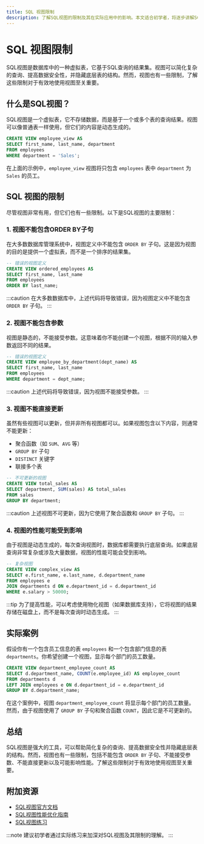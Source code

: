 ```yaml
---
title: SQL 视图限制
description: 了解SQL视图的限制及其在实际应用中的影响。本文适合初学者，将逐步讲解SQL视图的限制，并提供代码示例和实际案例。
---
```


# SQL 视图限制

SQL视图是数据库中的一种虚拟表，它基于SQL查询的结果集。视图可以简化复杂的查询、提高数据安全性，并隐藏底层表的结构。然而，视图也有一些限制，了解这些限制对于有效地使用视图至关重要。

## 什么是SQL视图？

SQL视图是一个虚拟表，它不存储数据，而是基于一个或多个表的查询结果。视图可以像普通表一样使用，但它们的内容是动态生成的。

```sql
CREATE VIEW employee_view AS
SELECT first_name, last_name, department
FROM employees
WHERE department = 'Sales';
```

在上面的示例中，`employee_view` 视图将只包含 `employees` 表中 `department` 为 `Sales` 的员工。

## SQL 视图的限制

尽管视图非常有用，但它们也有一些限制。以下是SQL视图的主要限制：

### 1. 视图不能包含ORDER BY子句

在大多数数据库管理系统中，视图定义中不能包含 `ORDER BY` 子句。这是因为视图的目的是提供一个虚拟表，而不是一个排序的结果集。

```sql
-- 错误的视图定义
CREATE VIEW ordered_employees AS
SELECT first_name, last_name
FROM employees
ORDER BY last_name;
```

:::caution
在大多数数据库中，上述代码将导致错误，因为视图定义中不能包含 `ORDER BY` 子句。
:::

### 2. 视图不能包含参数

视图是静态的，不能接受参数。这意味着你不能创建一个视图，根据不同的输入参数返回不同的结果。

```sql
-- 错误的视图定义
CREATE VIEW employee_by_department(dept_name) AS
SELECT first_name, last_name
FROM employees
WHERE department = dept_name;
```

:::caution
上述代码将导致错误，因为视图不能接受参数。
:::

### 3. 视图不能直接更新

虽然有些视图可以更新，但并非所有视图都可以。如果视图包含以下内容，则通常不能更新：

- 聚合函数（如 `SUM`、`AVG` 等）
- `GROUP BY` 子句
- `DISTINCT` 关键字
- 联接多个表

```sql
-- 不可更新的视图
CREATE VIEW total_sales AS
SELECT department, SUM(sales) AS total_sales
FROM sales
GROUP BY department;
```

:::caution
上述视图不可更新，因为它使用了聚合函数和 `GROUP BY` 子句。
:::

### 4. 视图的性能可能受到影响

由于视图是动态生成的，每次查询视图时，数据库都需要执行底层查询。如果底层查询非常复杂或涉及大量数据，视图的性能可能会受到影响。

```sql
-- 复杂视图
CREATE VIEW complex_view AS
SELECT e.first_name, e.last_name, d.department_name
FROM employees e
JOIN departments d ON e.department_id = d.department_id
WHERE e.salary > 50000;
```

:::tip
为了提高性能，可以考虑使用物化视图（如果数据库支持），它将视图的结果存储在磁盘上，而不是每次查询时动态生成。
:::

## 实际案例

假设你有一个包含员工信息的表 `employees` 和一个包含部门信息的表 `departments`。你希望创建一个视图，显示每个部门的员工数量。

```sql
CREATE VIEW department_employee_count AS
SELECT d.department_name, COUNT(e.employee_id) AS employee_count
FROM departments d
LEFT JOIN employees e ON d.department_id = e.department_id
GROUP BY d.department_name;
```

在这个案例中，视图 `department_employee_count` 将显示每个部门的员工数量。然而，由于视图使用了 `GROUP BY` 子句和聚合函数 `COUNT`，因此它是不可更新的。

## 总结

SQL视图是强大的工具，可以帮助简化复杂的查询、提高数据安全性并隐藏底层表的结构。然而，视图也有一些限制，包括不能包含 `ORDER BY` 子句、不能接受参数、不能直接更新以及可能影响性能。了解这些限制对于有效地使用视图至关重要。

## 附加资源

- [SQL视图官方文档](https://www.sql.org/docs/)
- [SQL视图性能优化指南](https://www.sqlperformance.com/)
- [SQL视图练习](https://www.sql-exercises.com/)

:::note
建议初学者通过实际练习来加深对SQL视图及其限制的理解。
:::